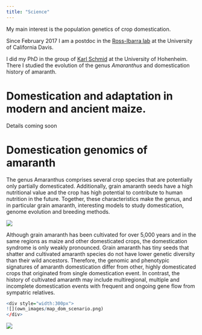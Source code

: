 ```yaml
---
title: "Science"
---
```

My main interest is the population genetics of crop domestication.

Since February 2017 I am a postdoc in the [Ross-Ibarra lab](http://www.rilab.org/) at the University of California Davis.

I did my PhD in the group of [Karl Schmid](http://evoplant.uni-hohenheim.de) at the University of Hohenheim. There I studied the evolution of the genus *Amaranthus* and domestication history of amaranth. 

#  Domestication and adaptation in modern and ancient maize.

Details coming soon

# Domestication genomics of amaranth

The genus Amaranthus comprises several crop species that are potentially only partially domesticated. Additionally, grain amaranth seeds have a high nutritional value and the crop has high potential to contribute to human nutrition in the future. Together, these characteristics make the genus, and in particular grain amaranth, interesting models to study domestication, genome evolution and breeding methods.

![](own_images/hyp_genome_fastAnc_with_BM.png)

Although grain amaranth has been cultivated for over 5,000 years and in the same regions as maize and other domesticated crops, the domestication syndrome is only weakly pronounced. Grain amaranth has tiny seeds that shatter and cultivated amaranth species do not have lower genetic diversity than their wild ancestors.
Therefore, the genomic and phenotypic signatures of amaranth domestication differ from other, highly domesticated crops that originated from single domestication event. In contrast, the history of cultivated amaranth may include multiregional, multiple and incomplete domestication events with frequent and ongoing gene flow from sympatric relatives. 


```r
<div style="width:300px">
![](own_images/map_dom_scenario.png)
</div>
```

![](own_images/map_dom_scenario.png)
